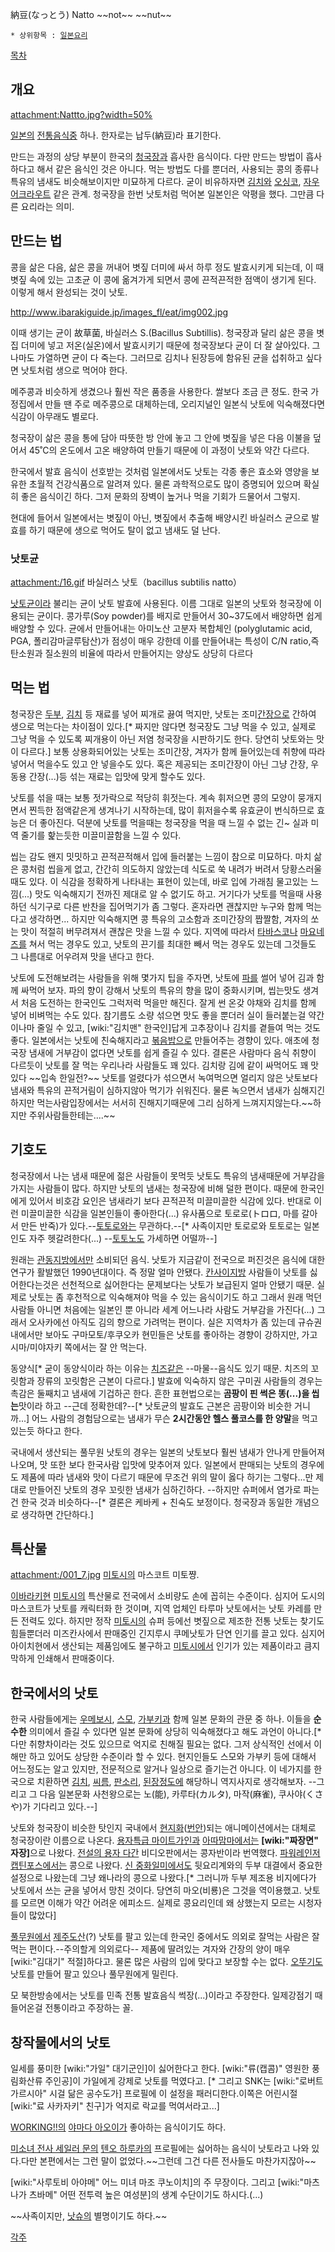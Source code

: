 納豆(なっとう)
Natto ~~not~~ ~~nut~~

 * 상위항목 : [[일본요리]]

[[목차]]
== 개요 ==
attachment:Nattto.jpg?width=50%

[[일본]]의 [[일본 요리|전통음식]]중 하나. 한자로는 납두(納豆)라 표기한다.

만드는 과정의 상당 부분이 한국의 [[청국장]]과 흡사한 음식이다. 다만 만드는 방법이 흡사하다고 해서 같은 음식인 것은 아니다. 먹는 방법도 다를 뿐더러, 사용되는 콩의 종류나 특유의 냄새도 비슷해보이지만 미묘하게 다르다. 굳이 비유하자면 [[김치]]와 [[오싱코]], [[자우어크라우트]] 같은 관계. 청국장을 한번 낫토처럼 먹어본 일본인은 악평을 했다. 그만큼 다른 요리라는 의미.

== 만드는 법 ==
콩을 삶은 다음, 삶은 콩을 꺼내어 볏짚 더미에 싸서 하루 정도 발효시키게 되는데, 이 때 볏짚 속에 있는 고초균 이 콩에 옮겨가게 되면서 콩에 끈적끈적한 점액이 생기게 된다. 이렇게 해서 완성되는 것이 낫토.

http://www.ibarakiguide.jp/images_fl/eat/img002.jpg

이때 생기는 균이 故草菌, 바실러스 S.(Bacillus Subtillis). 청국장과 달리 삶은 콩을 볏집 더미에 넣고 저온(실온)에서 발효시키기 때문에 청국장보다 균이 더 잘 살아있다. 그나마도 가열하면 균이 다 죽는다. 그러므로 김치나 된장등에 함유된 균을 섭취하고 싶다면 낫토처럼 생으로 먹어야 한다.

메주콩과 비슷하게 생겼으나 훨씬 작은 품종을 사용한다. 쌀보다 조금 큰 정도. 한국 가정집에서 만들 땐 주로 메주콩으로 대체하는데, 오리지널인 일본식 낫토에 익숙해졌다면 식감이 아무래도 별로다.

청국장이 삶은 콩을 통에 담아 따뜻한 방 안에 놓고 그 안에 볏짚을 넣은 다음 이불을 덮어서 45˚C의 온도에서 고온 배양하여 만들기 때문에 이 과정이 낫토와 약간 다르다.

한국에서 발효 음식이 선호받는 것처럼 일본에서도 낫토는 각종 좋은 효소와 영양을 보유한 초월적 건강식품으로 알려져 있다. 물론 과학적으로도 많이 증명되어 있으며 확실히 좋은 음식이긴 하다. 그저 문화의 장벽이 높거나 먹을 기회가 드물어서 그렇지. 

현대에 들어서 일본에서는 볏짚이 아닌, 볏짚에서 추출해 배양시킨 바실러스 균으로 발효를 하기 때문에 생으로 먹어도 탈이 없고 냄새도 덜 난다.

=== 낫토균 ===
attachment:/16.gif
바실러스 낫토（bacillus subtilis natto）

[[낫토]]균이라 불리는 균이 낫토 발효에 사용된다. 이름 그대로 일본의 낫토와 청국장에 이용되는 균이다.
콩가루(Soy powder)를 배지로 만들어서 30~37도에서 배양하면 쉽게 배양할 수 있다. 
균에서 만들어내는 아미노산 고분자 복합체인 (polyglutamic acid, PGA, 폴리감마글루탐산)가 점성이 매우 강한데 이를 만들어내는 특성이 C/N ratio,즉 탄소원과 질소원의 비율에 따라서 만들어지는 양상도 상당히 다르다

== 먹는 법 ==
청국장은 [[두부]], [[김치]] 등 재료를 넣어 찌개로 끓여 먹지만, 낫토는 조미[[간장]]으로 간하여 생으로 먹는다는 차이점이 있다.[* 짜지만 않다면 청국장도 그냥 먹을 수 있고, 실제로 그냥 먹을 수 있도록 찌개용이 아닌 저염 청국장을 시판하기도 한다. 당연히 낫토와는 맛이 다르다.] 보통 상용화되어있는 낫토는 조미간장, 겨자가 함께 들어있는데 취향에 따라 넣어서 먹을수도 있고 안 넣을수도 있다. 혹은 제공되는 조미간장이 아닌 그냥 간장, 우동용 간장(...)등 섞는 재료는 입맛에 맞게 할수도 있다.

낫토를 섞을 때는 보통 젓가락으로 적당히 휘젓는다. 계속 휘저으면 콩의 모양이 뭉개지면서 찐득한 점액같은게 생겨나기 시작하는데, 많이 휘저을수록 유효균이 번식하므로 효능은 더 좋아진다. 덕분에 낫토를 먹을때는 청국장을 먹을 때 느낄 수 없는 긴~ 실과 미역 줄기를 핥는듯한 미끌미끌함을 느낄 수 있다.

씹는 감도 왠지 밋밋하고 끈적끈적해서 입에 들러붙는 느낌이 참으로 미묘하다. 마치 삶은 콩처럼 씹을게 없고, 간간히 의도하지 않았는데 식도로 쑥 내려가 버려서 당황스러울때도 있다. 이 식감을 정확하게 나타내는 표현이 있는데, 바로 입에 가래침 물고있는 느낌(...) 맛도 익숙해지기 전까진 제대로 알 수 없기도 하고. 거기다가 낫토를 먹을때 사용하던 식기구로 다른 반찬을 집어먹기가 좀 그렇다. 혼자라면 괜찮지만 누구와 함께 먹는다고 생각하면... 하지만 익숙해지면 콩 특유의 고소함과 조미간장의 짭짤함, 겨자의 쏘는 맛이 적절히 버무려져서 괜찮은 맛을 느낄 수 있다. 지역에 따라서 [[타바스코]]나 [[마요네즈]]를 쳐서 먹는 경우도 있고, 낫토의 끈기를 최대한 빼서 먹는 경우도 있는데 그것들도 그 나름대로 어우려져 맛을 낸다고 한다. 

낫토에 도전해보려는 사람들을 위해 몇가지 팁을 주자면, 낫토에 [[파]]를 썰어 넣어 김과 함께 싸먹어 보자. 파의 향이 강해서 낫토의 특유의 향을 많이 중화시키며, 씹는맛도 생겨서 처음 도전하는 한국인도 그럭저럭 먹을만 해진다. 잘게 썬 온갖 야채와 김치를 함께 넣어 비벼먹는 수도 있다. 참기름도 소량 섞으면 맛도 좋을 뿐더러 실이 들러붙는걸 약간이나마 줄일 수 있고, [wiki:"김치맨" 한국인]답게 고추장이나 김치를 곁들여 먹는 것도 좋다. 일본에서는 낫토에 친숙해지라고 [[볶음밥]]으로 만들어주는 경향이 있다. 애초에 청국장 냄새에 거부감이 없다면 낫토를 쉽게 즐길 수 있다. 결론은 사람마다 음식 취향이 다르듯이 낫토를 잘 먹는 우리나라 사람들도 꽤 있다. 
김치랑 김에 같이 싸먹어도 꽤 맛있다 ~~입속 한일전?~~
낫토를 얼렸다가 섞으면서 녹여먹으면 얼리지 않은 낫토보다 냄새와 특유의 끈적거림이 심하지않아 먹기가 쉬워진다. 물론 녹으면서 냄새가 심해지긴 하지만 먹는사람입장에서는 서서히 진해지기때문에 그리 심하게 느껴지지않는다.~~하지만 주위사람들한테는....~~

== 기호도 ==
청국장에서 나는 냄새 때문에 젊은 사람들이 못먹듯 낫토도 특유의 냄새때문에 거부감을 가지는 사람들이 많다. 하지만 낫토의 냄새는 청국장에 비해 덜한 편이다. 때문에 한국인에게 있어서 비호감 요인은 냄새라기 보다 끈적끈적 미끌미끌한 식감에 있다. 반대로 이런 미끌미끌한 식감을 일본인들이 좋아한다(...) 유사품으로 토로로(トロロ, 마를 갈아서 만든 반죽)가 있다.--[[토토로]]와는 무관하다.--[* 사족이지만 토로로와 토토로는 일본인도 자주 헷갈려한다(...) --[[토토노]]도 가세하면 어떨까--]

원래는 [[관동]]지방에서만 소비되던 음식. 낫토가 지금같이 전국으로 퍼진것은 음식에 대한 연구가 활발했던 1990년대이다. 즉 정말 얼마 안됐다. [[칸사이]]지방 사람들이 낫토를 싫어한다는것은 선천적으로 싫어한다는 문제보다는 낫토가 보급된지 얼마 안됐기 때문. 실제로 낫토는 좀 후천적으로 익숙해져야 먹을 수 있는 음식이기도 하고 그래서 원래 먹던 사람들 아니면 처음에는 일본인 뿐 아니라 세계 어느나라 사람도 거부감을 가진다(...) 그래서 오사카에선 아직도 김의 향으로 가려먹는 편이다. 실은 지역차가 좀 있는데 규슈권내에서만 보아도 구마모토/후쿠오카 현민들은 낫토를 좋아하는 경향이 강하지만, 가고시마/미야자키 쪽에서는 잘 안 먹는다.

동양식[* 굳이 동양식이라 하는 이유는 [[치즈]]같은 --마물--음식도 있기 때문. 치즈의 꼬릿함과 장류의 꼬릿함은 근본이 다르다.] 발효에 익숙하지 않은 구미권 사람들의 경우는 촉감은 둘째치고 냄새에 기겁하곤 한다. 흔한 표현법으로는 '''곰팡이 핀 썩은 똥(...)을 씹는'''맛이라 하고 --근데 정확한데?--[* 낫토균의 발효도 근본은 곰팡이와 비슷한 거니까...] 어느 사람의 경험담으로는 냄새가 무슨 '''2시간동안 헬스 풀코스를 한 양말'''을 먹고있는듯 하다고 한다.

국내에서 생산되는 풀무원 낫토의 경우는 일본의 낫토보다 훨씬 냄새가 안나게 만들어져 나오며, 맛 또한 보다 한국사람 입맛에 맞추어져 있다. 일본에서 판매되는 낫토의 경우에도 제품에 따라 냄새와 맛이 다르기 때문에 무조건 위의 말이 옳다 하기는 그렇다...만 제대로 만들어진 낫토의 경우 꼬릿한 냄새가 심하긴하다. --하지만 슈퍼에서 염가로 파는건 한국 것과 비슷하다--[* 결론은 케바케 + 친숙도 보정이다. 청국장과 동일한 개념으로 생각하면 간단하다.]

== 특산물 ==
attachment:/001_7.jpg
[[미토]]시의 마스코트 미토쨩.

[[이바라키]]현 [[미토]]시의 특산물로 전국에서 소비량도 손에 꼽히는 수준이다. 심지어 도시의 마스코트가 낫토를 캐릭터화 한 것이며, 지역 업체인 타루마 낫토에서는 낫토 카레를 만든 전력도 있다. 하지만 정작 [[미토]]시의 슈퍼 등에선 볏짚으로 제조한 전통 낫토는 찾기도 힘들뿐더러 미즈칸사에서 판매중인 긴지루시 쿠메낫토가 단연 인기를 끌고 있다. 심지어 아이치현에서 생산되는 제품임에도 불구하고 [[미토]]시에서 인기가 있는 제품이라고 큼지막하게 인쇄해서 판매중이다.

== 한국에서의 낫토 ==
한국 사람들에게는 [[우메보시]], [[스모]], [[가부키]]과 함께 일본 문화의 관문 중 하나. 이들을 '''순수한''' 의미에서 즐길 수 있다면 일본 문화에 상당히 익숙해졌다고 해도 과언이 아니다.[* 다만 취향차이라는 것도 있으므로 억지로 친해질 필요는 없다. 그저 상식적인 선에서 이해만 하고 있어도 상당한 수준이라 할 수 있다. 현지인들도 스모와 가부키 등에 대해서 어느정도는 알고 있지만, 전문적으로 알거나 일상으로 즐기는건 아니다. 이 네가지를 한국으로 치환하면 [[김치]], [[씨름]], [[판소리]], [[된장]]정도에 해당하니 역지사지로 생각해보자. --그리고 그 다음 일본문화 사천왕으로는 노(能), 카루타(カルタ), 마작(麻雀), 쿠사야(くさや)가 기다리고 있다.--]

낫토와 청국장이 비슷한 탓인지 국내에서 [[현지화]]([[번안]])되는 애니메이션에서는 대체로 청국장이란 이름으로 나온다. [[용자특급 마이트가인]]과 [[아따맘마]]에서는 '''[wiki:"짜장면" 자장]'''으로 나왔다. [[전설의 용자 다간]] 비디오판에서는 콩자반이라 번역했다. [[파워레인저 캡틴포스]]에서는 콩으로 나왔다. [[신 중화일미]]에서도 뒷요리계와의 두부 대결에서 중요한 설정으로 나왔는데 그냥 왜나라의 콩으로 나왔다.[* 그러니까 두부 제조용 비지에다가 낫토에서 쓰는 균을 넣어서 망친 것이다. 당연히 마오(비룡)은 그것을 역이용했고. 낫토를 모르면 이해가 약간 어려운 에피소드. 실제로 콩요리인데 왜 상했는지 모르는 시청자들이 많았다]

[[풀무원]]에서 [[제주도]]산(?) 낫토를 팔고 있는데 한국인 중에서도 의외로 잘먹는 사람은 잘 먹는 편이다.--주의할게 의외로다-- 제품에 딸려있는 겨자와 간장의 양이 매우 [wiki:"김대기" 적절]하다고. 물론 많은 사람의 입에 맞다고 보장할 수는 없다. [[오뚜기]]도 낫토를 만들어 팔고 있으나 풀무원에게 밀린다.

모 북한방송에서는 낫토를 민족 전통 발효음식 썩장(...)이라고 주장한다. 일제강점기 때 들어온걸 전통이라고 주장하는 꼴.

== 창작물에서의 낫토 ==
일세를 풍미한 [wiki:"가일" 대기군인]이 싫어한다고 한다. [wiki:"류(캡콤)" 영원한 풍림화산류 주인공]이 가일에게 강제로 낫토를 먹였다고. [* 그리고 SNK는 [wiki:"로버트 가르시아" 시걸 닮은 공수도가] 프로필에 이 설정을 패러디한다.이쪽은 어린시절 [wiki:"료 사카자키" 친구]가 억지로 락교를 먹여서라고...]

[[WORKING!!]]의 [[야마다 아오이]]가 좋아하는 음식이기도 하다.

[[미소녀 전사 세일러 문]]의 [[텐오 하루카]]의 프로필에는 싫어하는 음식이 낫토라고 나와 있다.다만 본편에서는 그런 말이 없었다.~~그런데 그건 다른 전사들도 마찬가지잖아~~

[wiki:"사루토비 아야메" 어느 미녀 마조 쿠노이치]의 주 무장이다. 그리고 [wiki:"마츠나가 츠바메" 어떤 전투력 높은 여성분]의 생계 수단이기도 하시다.(...)

~~사족이지만, [[낫슈]]의 별명이기도 하다.~~

[[각주]]
